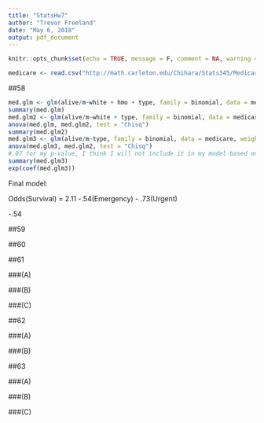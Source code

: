 ```yaml
---
title: "StatsHw7"
author: "Trevor Freeland"
date: "May 6, 2018"
output: pdf_document
---
```


```r
knitr::opts_chunk$set(echo = TRUE, message = F, comment = NA, warning = F)
```

```r
medicare <- read.csv("http://math.carleton.edu/Chihara/Stats345/Medicare.csv")
```

##58

```r
med.glm <- glm(alive/m~white + hmo + type, family = binomial, data = medicare, weights = m)
summary(med.glm)
med.glm2 <- glm(alive/m~white + type, family = binomial, data = medicare, weights = m)
anova(med.glm, med.glm2, test = "Chisq")
summary(med.glm2)
med.glm3 <- glm(alive/m~type, family = binomial, data = medicare, weights = m)
anova(med.glm3, med.glm2, test = "Chisq")
#.07 for my p-value, I think I will not include it in my model based on the .05 significance level. 
summary(med.glm3)
exp(coef(med.glm3))
```

Final model: 

Odds(Survival) = 2.11 -.54(Emergency) - .73(Urgent)

-.54 


##59

##60

##61

###(A)

###(B)

###(C)

##62

###(A)

###(B)

##63

###(A)

###(B)

###(C)

